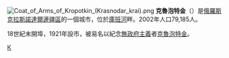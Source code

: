 {{Coord|45|26|N|40|34|E|display=title}}
[[File:Coat_of_Arms_of_Kropotkin_(Krasnodar_krai).png|right]]
'''克魯泡特金'''（{{lang-ru|Кропо́ткин}}）是[[俄羅斯|俄羅斯]][[克拉斯諾達爾邊疆區|克拉斯諾達爾邊疆區]]的一個城市，位於[[庫班河|庫班河]]畔。2002年人口79,185人。

18世紀末開埠，1921年設市，被易名以紀念[[無政府主義|無政府主義]]者[[克魯泡特金|克魯泡特金]]。

{{克拉斯諾達爾邊疆區城市}}

[[Category:克拉斯諾達爾邊疆區城市|К]]